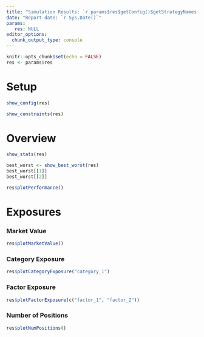 ```yaml
---
title: "Simulation Results: `r params$res$getConfig()$getStrategyNames()`"
date: "Report date: `r Sys.Date()`"
params:
   res: NULL
editor_options: 
  chunk_output_type: console
---
```


```r
knitr::opts_chunk$set(echo = FALSE)
res <- params$res
```

# Setup

```r
show_config(res)
```

```r
show_constraints(res)
```

# Overview

```r
show_stats(res)
```

```r
best_worst <- show_best_worst(res)
best_worst[[1]]
best_worst[[2]]
```


```r
res$plotPerformance()
```


# Exposures

### Market Value

```r
res$plotMarketValue()
```

### Category Exposure

```r
res$plotCategoryExposure("category_1")
```

### Factor Exposure

```r
res$plotFactorExposure(c("factor_1", "factor_2"))
```

### Number of Positions

```r
res$plotNumPositions()
```
